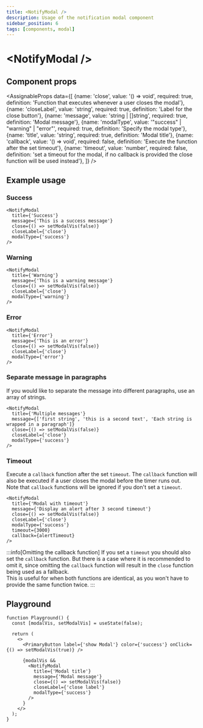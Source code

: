 ```yaml
---
title: <NotifyModal />
description: Usage of the notification modal component
sidebar_position: 6
tags: [components, modal]
---
```


# \<NotifyModal />

## Component props
<AssignableProps
  data={[
    {name: 'close', value: '() => void', required: true, definition: 'Function that executes whenever a user closes the modal'},
    {name: 'closeLabel', value: 'string', required: true, definition: 'Label for the close button'},
    {name: 'message', value: 'string | []string', required: true, definition: 'Modal message'},
    {name: 'modalType', value: '"success" | "warning" | "error"', required: true, definition: 'Specify the modal type'},
    {name: 'title', value: 'string', required: true, definition: 'Modal title'},
    {name: 'callback', value: '() => void', required: false, definition: 'Execute the function after the set timeout'},
    {name: 'timeout', value: 'number', required: false, definition: 'set a timeout for the modal, if no callback is provided the close function will be used instead'},
  ]}
/>

## Example usage

### Success
<SuccessModal/>

&NewLine;

```tsx
<NotifyModal
  title={'Success'}
  message={'This is a success message'}
  close={() => setModalVis(false)}
  closeLabel={'close'}
  modalType={'success'}
/>
```

### Warning
<WarningModal/>

&NewLine;

```tsx
<NotifyModal
  title={'Warning'}
  message={'This is a warning message'}
  close={() => setModalVis(false)}
  closeLabel={'close'}
  modalType={'warning'}
/>
```

### Error
<ErrorModal/>

&NewLine;

```tsx
<NotifyModal
  title={'Error'}
  message={'This is an error'}
  close={() => setModalVis(false)}
  closeLabel={'close'}
  modalType={'error'}
/>
```

### Separate message in paragraphs
If you would like to separate the message into different paragraphs, use an array of strings.

<MultiLineModal/>

&NewLine;

```tsx
<NotifyModal
  title={'Multiple messages'}
  message={['first string', 'this is a second text', 'Each string is wrapped in a paragraph']}
  close={() => setModalVis(false)}
  closeLabel={'close'}
  modalType={'success'}
/>
```

### Timeout
Execute a `callback` function after the set `timeout`. The `callback` function will also be executed if a
user closes the modal before the timer runs out. \
Note that `callback` functions will be ignored if you don't set a `timeout`.

<CallbackModal/>

&NewLine;

```tsx
<NotifyModal
  title={'Modal with timeout'}
  message={'Display an alert after 3 second timeout'}
  close={() => setModalVis(false)}
  closeLabel={'close'}
  modalType={'success'}
  timeout={3000}
  callback={alertTimeout}
/>
```

:::info[Omitting the callback function]
If you set a `timeout` you should also set the `callback` function. But there is a case where it is recommended to omit it,
since omitting the `callback` function will result in the `close` function being used as a fallback. \
This is useful for when both functions are identical, as you won't have to provide the same function twice.
:::

## Playground
```tsx live
function Playground() {
  const [modalVis, setModalVis] = useState(false);

  return (
    <>
      <PrimaryButton label={'show Modal'} color={'success'} onClick={() => setModalVis(true)} />

      {modalVis &&
        <NotifyModal
          title={'Modal title'}
          message={'Modal message'}
          close={() => setModalVis(false)}
          closeLabel={'close label'}
          modalType={'success'}
        />
      }
    </>
  );
}
```